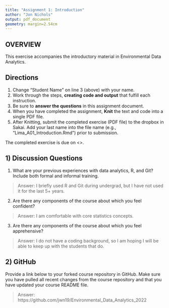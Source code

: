 ```yaml
---
title: "Assignment 1: Introduction"
author: "Jon Nichols"
output: pdf_document
geometry: margin=2.54cm
---
```


## OVERVIEW

This exercise accompanies the introductory material in Environmental Data Analytics. 

## Directions
1. Change "Student Name" on line 3 (above) with your name.
3. Work through the steps, **creating code and output** that fulfill each instruction.
4. Be sure to **answer the questions** in this assignment document.
6. When you have completed the assignment, **Knit** the text and code into a single PDF file.
8. After Knitting, submit the completed exercise (PDF file) to the dropbox in Sakai. Add your last name into the file name (e.g., "Lima_A01_Introduction.Rmd") prior to submission.

The completed exercise is due on <>.

## 1) Discussion Questions

1. What are your previous experiences with data analytics, R, and Git? Include both formal and informal training.

> Answer: I briefly used R and Git during undergrad, but I have not used it for the last 5+ years. 

2. Are there any components of the course about which you feel confident?

> Answer: I am comfortable with core statistics concepts. 

3. Are there any components of the course about which you feel apprehensive?

> Answer: I do not have a coding background, so I am hoping I will be able to keep up with the students that do. 


## 2) GitHub

Provide a link below to your forked course repository in GitHub. Make sure you have pulled all recent changes from the course repository  and that you have updated your course README file. 

> Answer: https://github.com/jwn19/Environmental_Data_Analytics_2022


